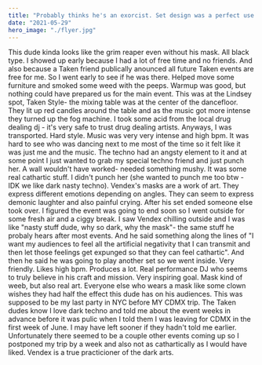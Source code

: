```yaml
---
title: "Probably thinks he's an exorcist. Set design was a perfect use of the space and his music. Knows how to use a mask. Maybe a Dante weeb."
date: "2021-05-29"
hero_image: "./flyer.jpg"
---
```


This dude kinda looks like the grim reaper even without his mask. All black type. I showed up early because I had a lot of free time and no friends. And also because a Taken friend publically anounced all future Taken events are free for me. So I went early to see if he was there. Helped move some furniture and smoked some weed with the peeps. Warmup was good, but nothing could have prepared us for the main event. This was at the Lindsey spot, Taken Style- the mixing table was at the center of the dancefloor. They lit up red candles around the table and as the music got more intense they turned up the fog machine. I took some acid from the local drug dealing dj - it's very safe to trust drug dealing artists. Anyways, I was transported. Hard style. Music was very very intense and high bpm. It was hard to see who was dancing next to me most of the time so it felt like it was just me and the music. The techno had an angsty element to it and at some point I just wanted to grab my special techno friend and just punch her. A wall wouldn't have worked- needed something mushy. It was some real cathartic stuff. I didn't punch her (she wanted to punch me too btw - IDK we like dark nasty techno). Vendex's masks are a work of art. They express different emotions depending on angles. They can seem to express demonic laughter and also painful crying. After his set ended someone else took over. I figured the event was going to end soon so I went outside for some fresh air and a ciggy break. I saw Vendex chilling outside and I was like "nasty stuff dude, why so dark, why the mask"- the same stuff he probaly hears after most events. And he said something along the lines of "I want my audiences to feel all the artificial negativity that I can transmit and then let those feelings get expunged so that they can feel cathartic". And then he said he was going to play another set so we went inside. Very friendly. Likes high bpm. Produces a lot. Real performance DJ who seems to truly believe in his craft and mission. Very inspiring goal. Mask kind of weeb, but also real art. Everyone else who wears a mask like some clown wishes they had half the effect this dude has on his audiences. This was supposed to be my last party in NYC before MY CDMX trip. The Taken dudes know I love dark techno and told me about the event weeks in advance before it was pulic when I told them I was leaving for CDMX in the first week of June. I may have left sooner if they hadn't told me earlier. Unfortunately there seemed to be a couple other events coming up so I postponed my trip by a week and also not as cathartically as I would have liked. Vendex is a true practicioner of the dark arts.